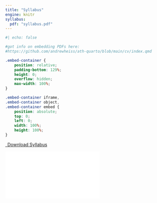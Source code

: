 ```yaml
---
title: "Syllabus"
engine: knitr
syllabus:
  pdf: "syllabus.pdf"
---
```


```r
#| echo: false

#got info on embedding PDFs here:
#https://github.com/andrewheiss/ath-quarto/blob/main/cv/index.qmd
```

```css
.embed-container {
    position: relative;
    padding-bottom: 129%;
    height: 0;
    overflow: hidden;
    max-width: 100%;
}

.embed-container iframe,
.embed-container object,
.embed-container embed {
    position: absolute;
    top: 0;
    left: 0;
    width: 100%;
    height: 100%;
}
```

```{=html}
<p class="text-center">
  <a class="btn btn-primary btn-lg cv-download" href="`r rmarkdown::metadata$syllabus$pdf`" target="_blank">
    <i class="fa-solid fa-file-arrow-down"></i>&ensp;Download Syllabus
  </a>
</p>

<div class="embed-container">
  <iframe src="`r rmarkdown::metadata$syllabus$pdf`" style="border: 0.5px"></iframe>
</div>
```
